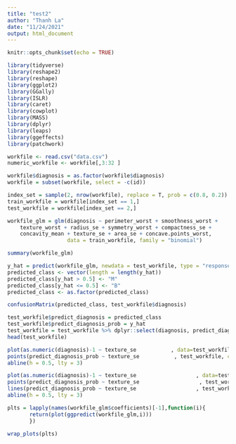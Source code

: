 ```yaml
---
title: "test2"
author: "Thanh La"
date: "11/24/2021"
output: html_document
---
```


```r
knitr::opts_chunk$set(echo = TRUE)
```

```r
library(tidyverse)
library(reshape2)
library(reshape)
library(ggplot2)
library(GGally)
library(ISLR)
library(caret)
library(cowplot)
library(MASS)
library(dplyr)
library(leaps)
library(ggeffects)
library(patchwork)
```

```r
workfile <- read.csv("data.csv")
numeric_workfile <- workfile[,3:32 ]

workfile$diagnosis = as.factor(workfile$diagnosis)
workfile = subset(workfile, select = -c(id))
```

```r
index_set = sample(2, nrow(workfile), replace = T, prob = c(0.8, 0.2))
train_workfile = workfile[index_set == 1,] 
test_workfile = workfile[index_set == 2,]
```

```r
workfile_glm = glm(diagnosis ~ perimeter_worst + smoothness_worst + 
    texture_worst + radius_se + symmetry_worst + compactness_se + 
    concavity_mean + texture_se + area_se + concave.points_worst, 
                   data = train_workfile, family = "binomial")

summary(workfile_glm)
```

```r
y_hat = predict(workfile_glm, newdata = test_workfile, type = "response")
predicted_class <- vector(length = length(y_hat))
predicted_class[y_hat > 0.5] <- "M"
predicted_class[y_hat <= 0.5] <- "B"
predicted_class <- as.factor(predicted_class)

confusionMatrix(predicted_class, test_workfile$diagnosis)
```

```r
test_workfile$predict_diagnosis = predicted_class
test_workfile$predict_diagnosis_prob = y_hat
test_workfile = test_workfile %>% dplyr::select(diagnosis, predict_diagnosis, predict_diagnosis_prob, everything())
head(test_workfile)
```
```r
plot(as.numeric(diagnosis)-1 ~ texture_se           , data=test_workfile, col="blue")
points(predict_diagnosis_prob ~ texture_se           , test_workfile, col = predict_diagnosis)
abline(h = 0.5, lty = 3)
```
```r
plot(as.numeric(diagnosis)-1 ~ texture_se                   , data=test_workfile, col="blue")
points(predict_diagnosis_prob ~ texture_se                   , test_workfile, col = predict_diagnosis)
lines(predict_diagnosis_prob ~ texture_se                   , test_workfile, col = predict_diagnosis)
abline(h = 0.5, lty = 3)
```

```r
plts = lapply(names(workfile_glm$coefficients)[-1],function(i){
       return(plot(ggpredict(workfile_glm,i)))
       })

wrap_plots(plts)
```


